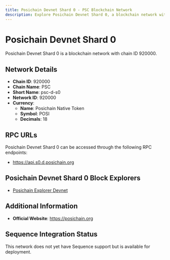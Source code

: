```yaml
--- 
title: Posichain Devnet Shard 0 - PSC Blockchain Network
description: Explore Posichain Devnet Shard 0, a blockchain network with chain ID 920000. Learn about its native currency, Posichain Native Token, and how to interact with the network.
---
```


# Posichain Devnet Shard 0

Posichain Devnet Shard 0 is a blockchain network with chain ID 920000.

## Network Details

- **Chain ID**: 920000
- **Chain Name**: PSC
- **Short Name**: psc-d-s0
- **Network ID**: 920000
- **Currency**: 
  - **Name**: Posichain Native Token
  - **Symbol**: POSI
  - **Decimals**: 18

## RPC URLs

Posichain Devnet Shard 0 can be accessed through the following RPC endpoints:

- https://api.s0.d.posichain.org

## Posichain Devnet Shard 0 Block Explorers

- [Posichain Explorer Devnet](https://explorer-devnet.posichain.org)

## Additional Information

- **Official Website**: https://posichain.org

## Sequence Integration Status

This network does not yet have Sequence support but is available for deployment.
